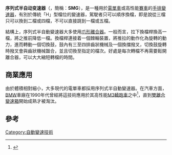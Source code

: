 {{noteTA
|1=zh-cn:摩托车; zh-hk:電單車; zh-tw:機車; zh-sg:电单车;
|2=zh-hans:宝马;zh-hk:寶馬;zh-tw:BMW;
}}
'''序列式半自动变速器'''（{{lang-en|'''Sequential manual gearbox'''}}，簡稱：'''SMG'''），是一種用於[[電單車|電單車]]或高性能[[賽車|賽車]]的[[手排變速器|手排變速器]]，有別於傳統「H」型檔位的變速器，駕駛者只可以順序換檔，即是說從三檔只可以換到二檔或四檔，不可以直接跳到一檔或五檔。

結構上，序列式半自動變速器大多使用[[爪形離合器|爪形離合器]]。一般而言，拉下換檔桿換高一檔，將之推前降低一檔。換檔桿連接着一個棘輪裝置，將推拉的動作化為旋轉的動力，進而轉動一個切換鼓，鼓內有三至四排齒狀機械及一個換擋撥叉，切換鼓旋轉時撥叉會與齒狀機械齧合，並且切換至指定的檔次。好處是每次轉檔不再需要鬆開離合器，可以大大縮短轉檔的時間。

==商業應用==
由於體積相對細小，大多現代的電單車都採用序列式半自動變速器。在汽車方面，[[BMW|BMW]]車廠在1990年代曾經將這技術應用於其高性能[[BMW_M3|M3]][[轎跑車|轎跑車]]之中<ref>{{cite web|author=Frank Marcus|url=http://www.caranddriver.com/reviews/hot_lists/high_performance/german_performance/bmw_m3_smg_short_take_road_test|title=BMW M3 SMG - Short Take Road Test - Auto Reviews|publisher=Car and Driver|date=|accessdate=2011-08-29|deadurl=yes|archiveurl=https://web.archive.org/web/20090408055747/http://www.caranddriver.com/reviews/hot_lists/high_performance/german_performance/bmw_m3_smg_short_take_road_test|archivedate=2009-04-08}}</ref>，直到[[雙離合變速箱|雙離合變速箱]]開始成熟才被淘汰。

==參考==
{{reflist}}

{{汽車的零件與附件}}

[[Category:自動變速技術|Category:自動變速技術]]